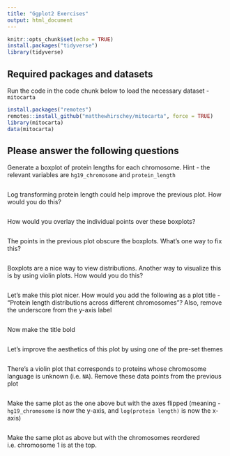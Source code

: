 ```yaml
---
title: "Ggplot2 Exercises"
output: html_document
---
```


```r
knitr::opts_chunk$set(echo = TRUE)
install.packages("tidyverse")
library(tidyverse)
```

## Required packages and datasets

Run the code in the code chunk below to load the necessary dataset -  `mitocarta`

```r
install.packages("remotes")
remotes::install_github("matthewhirschey/mitocarta", force = TRUE)
library(mitocarta)
data(mitocarta)
```

## Please answer the following questions

Generate a boxplot of protein lengths for each chromosome. Hint - the relevant variables are `hg19_chromosome` and `protein_length`

```r

```

Log transforming protein length could help improve the previous plot. How would you do this?

```r

```

How would you overlay the individual points over these boxplots? 

```r

```

The points in the previous plot obscure the boxplots. What's one way to fix this?

```r

```

Boxplots are a nice way to view distributions. Another way to visualize this is by using violin plots. How would you do this?

```r

```

Let's make this plot nicer. How would you add the following as a plot title - "Protein length distributions across different chromosomes"? Also, remove the underscore from the y-axis label

```r

```

Now make the title bold

```r

```

Let's improve the aesthetics of this plot by using one of the pre-set themes

```r

```

There's a violin plot that corresponds to proteins whose chromosome language is unknown (i.e. `NA`). Remove these data points from the previous plot

```r

```

Make the same plot as the one above but with the axes flipped (meaning - `hg19_chromosome` is now the y-axis, and `log(protein length)` is now the x-axis)

```r

```

Make the same plot as above but with the chromosomes reordered i.e. chromosome 1 is at the top.

```r

```
